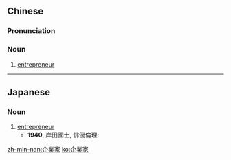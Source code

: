 {{also|企业家}}
==Chinese==
{{zh-forms|s=企业家|type=21}}

===Pronunciation===
{{zh-pron
|m=企yèjiā
|c=kei5 jip6 gaa1
|cat=n
}}

===Noun===
{{zh-noun}}

# [[entrepreneur]]

----

==Japanese==
{{ja-kanjitab|き|ぎょう|か|yomi=on}}

===Noun===
{{ja-noun|きぎょうか}}

# [[entrepreneur]]
#* '''1940''', 岸田國士, 俳優倫理:
#*: {{ja-usex|先ず、'''企業家'''は概して資本家です。|まず、 '''きぎょうか''' は がいして しほんか です。|The entrepreneur is generally a financier above all.}}

[[zh-min-nan:企業家]]
[[ko:企業家]]